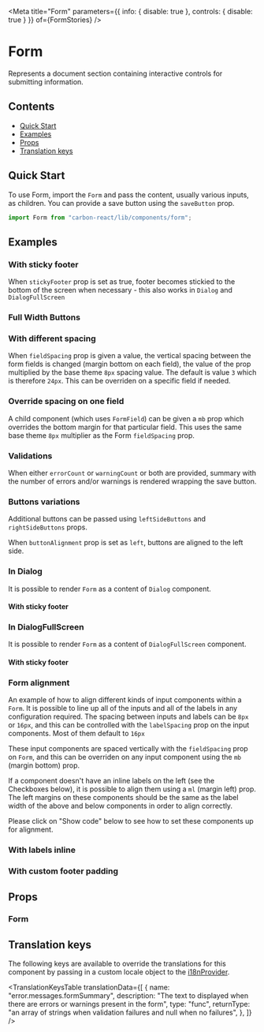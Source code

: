 

<Meta
  title="Form"
  parameters={{ info: { disable: true }, controls: { disable: true } }}
  of={FormStories}
/>

# Form

Represents a document section containing interactive controls for submitting information.

## Contents

- [Quick Start](#quick-start)
- [Examples](#examples)
- [Props](#props)
- [Translation keys](#translation-keys)

## Quick Start

To use Form, import the `Form` and pass the content, usually various inputs, as children.
You can provide a save button using the `saveButton` prop.

```javascript
import Form from "carbon-react/lib/components/form";
```

## Examples

### With sticky footer

When `stickyFooter` prop is set as true, footer becomes stickied to the bottom of the screen when necessary - this also works in `Dialog` and `DialogFullScreen`

<Canvas
  of={FormStories.DefaultWithStickyFooter}
/>

### Full Width Buttons

<Canvas of={FormStories.WithFullWidthButtons} />

### With different spacing

When `fieldSpacing` prop is given a value, the vertical spacing between the form fields is changed (margin bottom on each field), the value of the prop multiplied by the base theme `8px` spacing value. The default is value `3` which is therefore `24px`. This can be overriden on a specific field if needed.

<Canvas of={FormStories.WithDifferentSpacing} />

### Override spacing on one field

A child component (which uses `FormField`) can be given a `mb` prop which overrides the bottom margin for that particular field. This uses the same base theme `8px` multiplier as the Form `fieldSpacing` prop.

<Canvas of={FormStories.OverrideFieldSpacing} />

### Validations

When either `errorCount` or `warningCount` or both are provided, summary with the number of errors and/or warnings is rendered wrapping the save button.

<Canvas of={FormStories.WithErrorsSummary} />

<Canvas of={FormStories.WithWarningsSummary} />

<Canvas
  of={FormStories.WithBothErrorsAndWarningsSummary}
/>

### Buttons variations

Additional buttons can be passed using `leftSideButtons` and `rightSideButtons` props.

<Canvas of={FormStories.WithAdditionalButtons} />

When `buttonAlignment` prop is set as `left`, buttons are aligned to the left side.

<Canvas
  of={FormStories.WithButtonsAlignedToTheLeft}
/>

### In Dialog

It is possible to render `Form` as a content of `Dialog` component.

<Canvas of={FormStories.InDialog} />

#### With sticky footer

<Canvas
  of={FormStories.InDialogWithStickyFooter}
/>

### In DialogFullScreen

It is possible to render `Form` as a content of `DialogFullScreen` component.

<Canvas of={FormStories.InDialogFullScreen} />

#### With sticky footer

<Canvas
  of={FormStories.InDialogFullScreenWithStickyFooter}
/>

### Form alignment

An example of how to align different kinds of input components within a `Form`. It is possible to line up all of the inputs and all of the labels in any configuration required. The spacing between inputs and labels can be `8px` or `16px`, and this can be controlled with the `labelSpacing` prop on the input components. Most of them default to `16px`

These input components are spaced vertically with the `fieldSpacing` prop on `Form`, and this can be overriden on any input component using the `mb` (margin bottom) prop.

If a component doesn't have an inline labels on the left (see the Checkboxes below), it is possible to align them using a `ml` (margin left) prop. The left margins on these components should be the same as the label width of the above and below components in order to align correctly.

Please click on "Show code" below to see how to set these components up for alignment.

<Canvas of={FormStories.FormAlignmentExample} />

### With labels inline

<Canvas of={FormStories.WithLabelsInline} />

### With custom footer padding

<Canvas of={FormStories.WithCustomFooterPadding} />

## Props

### Form

<ArgTypes of={FormStories} />

## Translation keys

The following keys are available to override the translations for this component by passing in a custom locale object to the
[i18nProvider](https://carbon.sage.com/?path=/story/documentation-i18n--page).

<TranslationKeysTable
  translationData={[
    {
      name: "error.messages.formSummary",
      description:
        "The text to displayed when there are errors or warnings present in the form",
      type: "func",
      returnType:
        "an array of strings when validation failures and null when no failures",
    },
  ]}
/>
